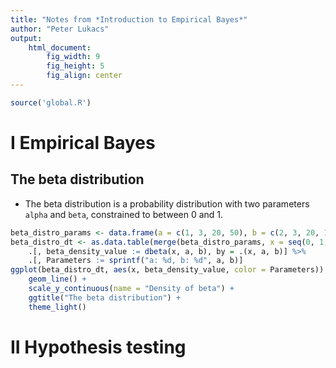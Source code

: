 ```yaml
---
title: "Notes from *Introduction to Empirical Bayes*"
author: "Peter Lukacs"
output:
    html_document:
        fig_width: 9
        fig_height: 5
        fig_align: center
---
```


```r
source('global.R')
```

# I Empirical Bayes

## The beta distribution

  + The beta distribution is a probability distribution with two parameters `alpha` and `beta`, constrained to between 0 and 1.
  
```r
beta_distro_params <- data.frame(a = c(1, 3, 20, 50), b = c(2, 3, 20, 10))
beta_distro_dt <- as.data.table(merge(beta_distro_params, x = seq(0, 1, 0.001), all = TRUE)) %>%
    .[, beta_density_value := dbeta(x, a, b), by = .(x, a, b)] %>%
    .[, Parameters := sprintf("a: %d, b: %d", a, b)]
ggplot(beta_distro_dt, aes(x, beta_density_value, color = Parameters)) +
    geom_line() +
    scale_y_continuous(name = "Density of beta") +
    ggtitle("The beta distribution") +
    theme_light()
```


# II Hypothesis testing
